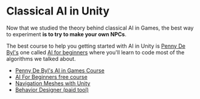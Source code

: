 # Classical AI in Unity

Now that we studied the theory behind classical AI in Games, the best way to experiment **is to try to make your own NPCs**.

The best course to help you getting started with AI in Unity is [Penny De Byl's](https://www.youtube.com/@AliveTeam) one called [AI for beginners](https://learn-unity-com.translate.goog/course/artificial-intelligence-for-beginners) where you'll learn to code most of the algorithms we talked about.

- [Penny De Byl's AI in Games Course](https://learn-unity-com.translate.goog/course/artificial-intelligence-for-beginners)
- [AI For Beginners free course](https://learn-unity-com.translate.goog/course/artificial-intelligence-for-beginners)
- [Navigation Meshes with Unity](https://www.youtube.com/watch?v=CHV1ymlw-P8&ab_channel=Brackeys)
- [Behavior Designer (paid tool)](https://www.youtube.com/watch?v=T_of4_jRoJA&t=131s&pp=ygUTYmVoYXZpb3IgdHJlZSB1bml0eQ%3D%3D)










